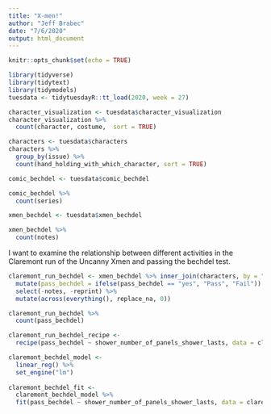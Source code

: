 ```yaml
---
title: "X-men!"
author: "Jeff Brabec"
date: "7/6/2020"
output: html_document
---
```


```r
knitr::opts_chunk$set(echo = TRUE)
```

```r
library(tidyverse)
library(tidytext)
library(tidymodels)
tuesdata <- tidytuesdayR::tt_load(2020, week = 27)
```

```r
character_visualization <- tuesdata$character_visualization 
character_visualization %>% 
  count(character, costume,  sort = TRUE)

characters <- tuesdata$characters 
characters %>% 
  group_by(issue) %>% 
  count(hand_holding_with_which_character, sort = TRUE)

comic_bechdel <- tuesdata$comic_bechdel 

comic_bechdel %>% 
  count(series)

xmen_bechdel <- tuesdata$xmen_bechdel

xmen_bechdel %>% 
  count(notes)


```
I want to examine the relationship between different activities in the Claremont run of the Uncanny Xmen and passing the bechdel test.
```r
claremont_run_bechdel <- xmen_bechdel %>% inner_join(characters, by = "issue") %>%
  mutate(pass_bechdel = ifelse(pass_bechdel == "yes", "Pass", "Fail")) %>% 
  select(-notes, -reprint) %>% 
  mutate(across(everything(), replace_na, 0))

claremont_run_bechdel %>% 
  count(pass_bechdel)

claremont_run_bechdel_recipe <- 
  recipe(pass_bechdel ~ shower_number_of_panels_shower_lasts, data = claremont_run_bechdel)

claremont_bechdel_model <- 
  linear_reg() %>% 
  set_engine("lm")
  
claremont_bechdel_fit <- 
  claremont_bechdel_model %>% 
  fit(pass_bechdel ~ shower_number_of_panels_shower_lasts, data = claremont_run_bechdel)
  
```

